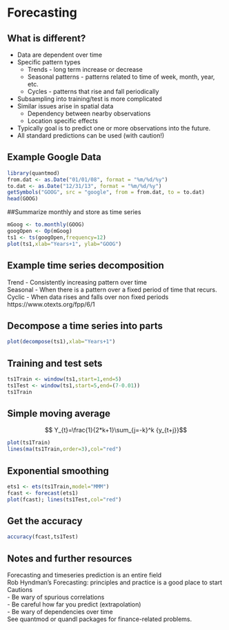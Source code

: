 # Forecasting

## What is different?

  - Data are dependent over time  
  - Specific pattern types  
    - Trends - long term increase or decrease  
    - Seasonal patterns - patterns related to time of week, month, year, etc.  
    - Cycles - patterns that rise and fall periodically  
  - Subsampling into training/test is more complicated  
  - Similar issues arise in spatial data  
    - Dependency between nearby observations    
    - Location specific effects   
  - Typically goal is to predict one or more observations into the future.  
  - All standard predictions can be used (with caution!)  

## Example Google Data
```r
library(quantmod)
from.dat <- as.Date("01/01/08", format = "%m/%d/%y")
to.dat <- as.Date("12/31/13", format = "%m/%d/%y")
getSymbols("GOOG", src = "google", from = from.dat, to = to.dat)
head(GOOG)
```

##Summarize monthly and store as time series

```r
mGoog <- to.monthly(GOOG)
googOpen <- Op(mGoog)
ts1 <- ts(googOpen,frequency=12)
plot(ts1,xlab="Years+1", ylab="GOOG")
```

## Example time series decomposition

Trend - Consistently increasing pattern over time  
Seasonal - When there is a pattern over a fixed period of time that recurs.  
Cyclic - When data rises and falls over non fixed periods  
https://www.otexts.org/fpp/6/1  

## Decompose a time series into parts
```r
plot(decompose(ts1),xlab="Years+1")
```

## Training and test sets
```r
ts1Train <- window(ts1,start=1,end=5)
ts1Test <- window(ts1,start=5,end=(7-0.01))
ts1Train
```

## Simple moving average

$$ Y_{t}=\frac{1}{2*k+1}\sum_{j=-k}^k {y_{t+j}}$$
```r
plot(ts1Train)
lines(ma(ts1Train,order=3),col="red")
```

## Exponential smoothing
```r
ets1 <- ets(ts1Train,model="MMM")
fcast <- forecast(ets1)
plot(fcast); lines(ts1Test,col="red")
```

## Get the accuracy
```r
accuracy(fcast,ts1Test)
```

## Notes and further resources

Forecasting and timeseries prediction is an entire field  
Rob Hyndman's Forecasting: principles and practice is a good place to start  
Cautions  
  - Be wary of spurious correlations  
  - Be careful how far you predict (extrapolation)  
  - Be wary of dependencies over time  
See quantmod or quandl packages for finance-related problems.
